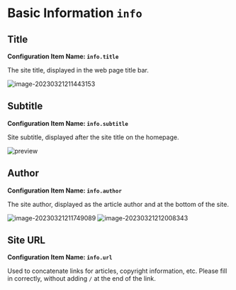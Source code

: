 # Basic Information `info`

## Title

**Configuration Item Name: `info.title`**

The site title, displayed in the web page title bar.

![image-20230321211443153](https://evan.beee.top/img/2023/03/21/5581ab5daa266c984726b53b2b65c18d.png)

## Subtitle

**Configuration Item Name: `info.subtitle`**

Site subtitle, displayed after the site title on the homepage.

![preview](https://assets.ohevan.com/img/f2c24a4f9d23ac4d7d5d896f207fdbc5.jpg)

## Author

**Configuration Item Name: `info.author`**

The site author, displayed as the article author and at the bottom of the site.

![image-20230321211749089](https://evan.beee.top/img/2023/03/21/23756538a05d965d3de3d9fdf1a1f547.png)
![image-20230321212008343](https://evan.beee.top/img/2023/03/21/179d335fbf45c88b32b62c30b2a8830c.png)

## Site URL

**Configuration Item Name: `info.url`**

Used to concatenate links for articles, copyright information, etc. Please fill in correctly, without adding `/` at the end of the link.
